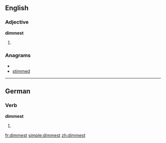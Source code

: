==English==

===Adjective===
'''dimmest'''

# {{superlative of|[[dim]]}}

===Anagrams===
* {{alphagram|deimmst}}
* [[stimmed#English|stimmed]]

----

==German==

===Verb===
'''dimmest'''

# {{de-verb form of|dimmen|2|s|k1}}

[[fr:dimmest]]
[[simple:dimmest]]
[[zh:dimmest]]